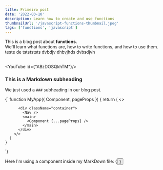 ```yaml
---
title: Primeiro post
date: '2022-03-10'
description: Learn how to create and use functions
thumbnailUrl: '/javascript-functions-thumbnail.jpeg'
tags: ['functions', 'javascript']
---
```


<div>
  This is a blog post about <strong>functions</strong>. <br/>
  We'll learn what functions are, how to write functions, and how to use them.
</div>

<div>
  teste de tststststs <TextStyle text={`teste de estilo de texto`}/> dvbdjv dhbvjhds dvbsdjvh 
</div>

<br/>

<YouTube id={"ABzDOSQkhTM"}/>

### This is a Markdown subheading
We just used a `###` subheading in our blog post.

<SyntaxHighlighter language="javascript">
  {`
    function MyApp({ Component, pageProps }) {
      return (
        <>
          <Head>
            <title>Next and MDX Blog</title>
          </Head>

          <div className="container">
            <Nav />
            <main>
              <Component {...pageProps} />
            </main>
          </div>
        </>
      )
    } 

  `}
</SyntaxHighlighter>

<div>Here I'm using a component inside my MarkDown file: {<Button text={"Click me"}/>}</div>